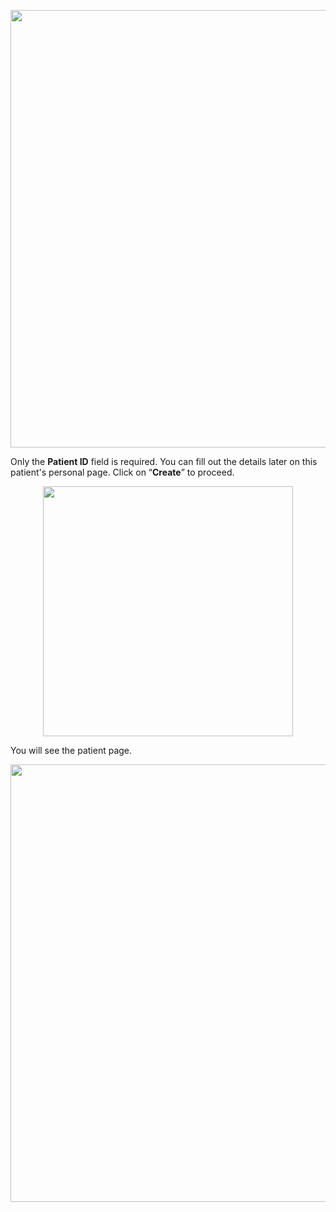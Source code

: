 <p align="center">
<img src={require('/img/eng/2-add-patient-button.png').default} width="700"/>
</p>

Only the **Patient ID** field is required. You can fill out the details later on this patient's personal page.
Click on “**Create**” to proceed.

<p align="center">
<img src={require('/img/eng/3-add-patient.png').default} height="400"/>
</p>

You will see the patient page.

<p align="center">
<img src={require('/img/eng/3a-patient-page.png').default} width="700"/>
</p>